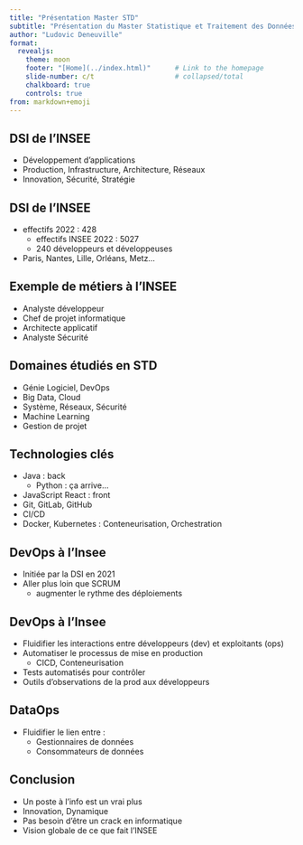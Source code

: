 ```yaml
---
title: "Présentation Master STD"
subtitle: "Présentation du Master Statistique et Traitement des Données"
author: "Ludovic Deneuville"
format:
  revealjs:
    theme: moon
    footer: "[Home](../index.html)"      # Link to the homepage
    slide-number: c/t                    # collapsed/total
    chalkboard: true
    controls: true
from: markdown+emoji
---
```



## DSI de l'INSEE

- Développement d'applications
- Production, Infrastructure, Architecture, Réseaux
- Innovation, Sécurité, Stratégie


## DSI de l'INSEE

- effectifs 2022 : 428 
  - effectifs INSEE 2022 : 5027 
  - 240 développeurs et développeuses
- Paris, Nantes, Lille, Orléans, Metz...


## Exemple de métiers à l'INSEE

- Analyste développeur
- Chef de projet informatique
- Architecte applicatif
- Analyste Sécurité


## Domaines étudiés en STD

- Génie Logiciel, DevOps
- Big Data, Cloud
- Système, Réseaux, Sécurité
- Machine Learning
- Gestion de projet

## Technologies clés

- Java : back
  - Python : ça arrive...
- JavaScript React : front
- Git, GitLab, GitHub
- CI/CD
- Docker, Kubernetes : Conteneurisation, Orchestration


## DevOps à l’Insee 

- Initiée par la DSI en 2021
- Aller plus loin que SCRUM 
  - augmenter le rythme des déploiements


## DevOps à l’Insee 

- Fluidifier les interactions entre développeurs (dev) et exploitants (ops)
- Automatiser le processus de mise en production
  - CICD, Conteneurisation
- Tests automatisés pour contrôler
- Outils d’observations de la prod aux développeurs


## DataOps

- Fluidifier le lien entre :
  - Gestionnaires de données
  - Consommateurs de données


## Conclusion

- Un poste à l'info est un vrai plus
- Innovation, Dynamique
- Pas besoin d'être un crack en informatique
- Vision globale de ce que fait l'INSEE